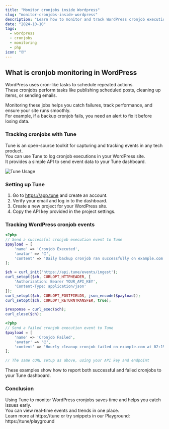```yaml
---
title: "Monitor cronjobs inside Wordpress"
slug: "monitor-cronjobs-inside-wordpress"
description: "Learn how to monitor and track WordPress cronjob executions using Tune to ensure scheduled tasks run reliably and catch failures."
date: "2024-10-10"
tags:
  - wordpress
  - cronjobs
  - monitoring
  - php
icon: "⏰"
---
```


## What is cronjob monitoring in WordPress

WordPress uses cron-like tasks to schedule repeated actions.  
These cronjobs perform tasks like publishing scheduled posts, cleaning up items, or sending emails.  

Monitoring these jobs helps you catch failures, track performance, and ensure your site runs smoothly.  
For example, if a backup cronjob fails, you need an alert to fix it before losing data.

### Tracking cronjobs with Tune

Tune is an open-source toolkit for capturing and tracking events in any tech product.  
You can use Tune to log cronjob executions in your WordPress site.  
It provides a simple API to send event data to your Tune dashboard.

![Tune Usage](https://tune/images/misc/ops-usage.jpg)

### Setting up Tune

1. Go to https://app.tune and create an account.  
2. Verify your email and log in to the dashboard.  
3. Create a new project for your WordPress site.  
4. Copy the API key provided in the project settings.

### Tracking WordPress cronjob events

```php
<?php
// Send a successful cronjob execution event to Tune
$payload = [
    'name' => 'Cronjob Executed',
    'avatar' => '⏰',
    'content' => 'Daily backup cronjob ran successfully on example.com at 03:00 AM'
];

$ch = curl_init('https://api.tune/events/ingest');
curl_setopt($ch, CURLOPT_HTTPHEADER, [
    'Authorization: Bearer YOUR_API_KEY',
    'Content-Type: application/json'
]);
curl_setopt($ch, CURLOPT_POSTFIELDS, json_encode($payload));
curl_setopt($ch, CURLOPT_RETURNTRANSFER, true);

$response = curl_exec($ch);
curl_close($ch);
```

```php
<?php
// Send a failed cronjob execution event to Tune
$payload = [
    'name' => 'Cronjob Failed',
    'avatar' => '⏰',
    'content' => 'Hourly cleanup cronjob failed on example.com at 02:15 AM'
];

// The same cURL setup as above, using your API key and endpoint
```

These examples show how to report both successful and failed cronjobs to your Tune dashboard.

### Conclusion

Using Tune to monitor WordPress cronjobs saves time and helps you catch issues early.  
You can view real-time events and trends in one place.  
Learn more at https://tune or try snippets in our Playground: https://tune/playground
